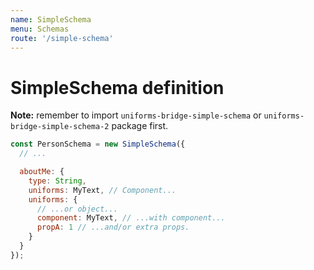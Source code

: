 ```yaml
---
name: SimpleSchema
menu: Schemas
route: '/simple-schema'
---
```


# SimpleSchema definition

**Note:** remember to import `uniforms-bridge-simple-schema` or `uniforms-bridge-simple-schema-2` package first.

```js
const PersonSchema = new SimpleSchema({
  // ...

  aboutMe: {
    type: String,
    uniforms: MyText, // Component...
    uniforms: {
      // ...or object...
      component: MyText, // ...with component...
      propA: 1 // ...and/or extra props.
    }
  }
});
```
